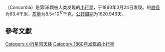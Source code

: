 {{Infobox Planet | discovery=yes | physical_characteristics = yes | bgcolour=#FFFFC0 |
 name=58 Concordia
 | discoverer=[[Karl_Theodor_Robert_Luther|Karl Theodor Robert Luther]]
 | discovered=[[March_24|March 24]], 1860
 | alt_names= 
 | mp_category=[[Main_belt|Main belt]]
 | epoch=[[December_31|December 31]], 2006 ([[Julian_day|JD]] 2454100.5)
 | semimajor=403.991 [[Giga|G]][[metre|m]] (2.701 [[Astronomical_unit|AU]])
 | perihelion=386.457 Gm (2.583 AU)
 | aphelion=421.526 Gm (2.818 AU)
 | eccentricity=0.043
 | period=1620.946 [[day|d]] (4.44 [[Julian_year_(astronomy)|a]])
 | inclination=5.057[[degree_(angle)|°]]
 | asc_node=161.290°
 | arg_peri=34.465°
 | mean_anomaly=15.122°
 | avg_speed=18.12 km/[[second|s]]
 | dimensions=93.4 km
 | mass=8.5{{e|17}} [[kilogram|kg]]
 | density=? g/[[cubic_centimetre|cm³]]
 | surface_grav=0.0261 m/s²
 | escape_velocity=0.0494 km/s
 | rotation=? d
 | spectral_type=[[C-type_asteroid|C]]
 | abs_magnitude=8.86
 | albedo=0.058 <ref>{{cite web |url=http://www.psi.edu/pds/resource/albedo.html |title=存档副本 |accessdate=2007-02-18 |archive-date=2007-01-25 |archive-url=https://web.archive.org/web/20070125055650/http://www.psi.edu/pds/resource/albedo.html |dead-url=no }}</ref>
 | single_temperature=~169 [[kelvin|K]]}}
'''{{BASEPAGENAME}}'''（Concordia）是第58颗被人类发现的[[小行星|小行星]]，于1860年3月24日发现。{{BASEPAGENAME}}的[[直径|直径]]为93.4千米，[[质量|质量]]为8.5×10<sup>17</sup>千克，[[公转周期|公转周期]]为1620.946天。

== 參考文獻 ==
{{Reflist}}

[[Category:小行星带天体|Category:小行星带天体]]
[[Category:1860年发现的小行星|Category:1860年发现的小行星]]

{{beltasteroid-stub}}